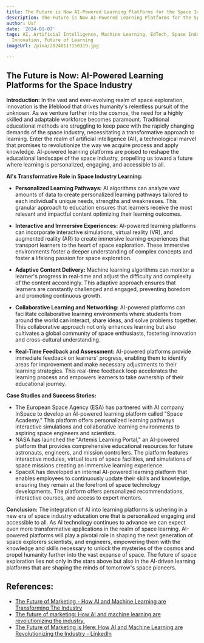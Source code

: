 ```yaml
---
title: The Future is Now AI-Powered Learning Platforms for the Space Industry
description: The Future is Now AI-Powered Learning Platforms for the Space Industry
author: Usf
date: '2024-01-07'
tags: AI, Artificial Intelligence, Machine Learning, EdTech, Space Industry, Education,
  Innovation, Future of Learning
imageUrl: /pixa/20240117150319.jpg

---
```

## The Future is Now: AI-Powered Learning Platforms  for the Space Industry

**Introduction:**
In the vast and ever-evolving  realm  of space exploration, innovation is the lifeblood that  drives humanity's  relentless pursuit of the  unknown.  As we venture further into the cosmos, the need for  a highly skilled and adaptable workforce becomes paramount. Traditional educational methods are struggling to keep pace with the  rapidly changing demands of  the space industry, necessitating a transformative approach to learning. Enter  the realm of artificial intelligence (AI), a  technological marvel  that promises to revolutionize the way we acquire  process and  apply knowledge. AI-powered learning platforms are poised to reshape the educational landscape of the space  industry, propelling us toward a future where learning is personalized, engaging, and accessible to all.

**AI's Transformative Role in Space Industry Learning:**

* **Personalized Learning Pathways:**
AI algorithms  can analyze vast amounts of data to create personalized learning pathways tailored to each individual's unique needs, strengths and weaknesses. This granular approach  to education ensures that learners receive the most relevant and impactful content optimizing their learning outcomes.

* **Interactive and Immersive Experiences:**
AI-powered learning platforms can incorporate interactive simulations, virtual reality (VR), and augmented reality (AR) to create immersive learning experiences that transport learners  to the heart of space exploration. These immersive environments foster a deeper understanding of complex concepts and foster a lifelong passion for space exploration.

* **Adaptive Content Delivery:**
Machine learning algorithms can  monitor a learner's progress in real-time and  adjust the difficulty  and complexity of the content accordingly. This adaptive  approach  ensures that learners are constantly challenged and engaged, preventing boredom and promoting continuous growth.

* **Collaborative Learning and Networking:**
AI-powered platforms can facilitate collaborative learning environments where students  from around the world can interact, share ideas, and solve problems together. This collaborative approach not only enhances learning but also cultivates a global community of space enthusiasts, fostering  innovation and cross-cultural understanding.

* **Real-Time Feedback and  Assessment:**
AI-powered platforms provide immediate feedback on learners' progress,  enabling them to identify areas for  improvement and make necessary adjustments to their learning strategies. This real-time feedback loop accelerates  the learning process and empowers learners to take  ownership of their educational journey.

**Case Studies and Success Stories:**
* The European Space Agency (ESA)  has partnered with AI company InSpace to develop an AI-powered learning platform called "Space Academy." This platform offers personalized  learning pathways interactive simulations and collaborative learning environments to aspiring space engineers and scientists.
* NASA has launched the "Artemis  Learning Portal," an AI-powered platform that provides comprehensive educational resources for future astronauts,  engineers, and mission controllers. The platform features interactive modules, virtual tours of space facilities, and simulations  of space missions creating an immersive learning  experience.
* SpaceX has  developed an  internal AI-powered learning platform that enables employees to continuously update their skills and  knowledge, ensuring  they remain at the  forefront of space technology developments. The platform offers personalized recommendations,  interactive courses, and access to expert mentors.

**Conclusion:**
The integration of AI into learning platforms is ushering in  a new era of space industry  education  one that is personalized engaging and  accessible to all. As AI technology  continues to advance we can expect  even more  transformative applications in the  realm of space learning. AI-powered platforms will play a pivotal role in shaping  the next generation of space explorers  scientists, and engineers, empowering them with the knowledge and skills necessary to unlock the mysteries  of  the cosmos and propel humanity further into the vast expanse of space. The future of space exploration lies  not only in the stars above  but also in the AI-driven learning platforms that are  shaping the minds of tomorrow's space pioneers.

## References:
- [The Future of Marketing - How AI and Machine Learning are Transforming The Industry](https://rainedigital.com/2023/05/04/the-future-of-marketing-how-ai-and-machine-learning-are-transforming-the-industry/)
- [The future of marketing: How AI and machine learning are revolutionizing the industry.](https://www.linkedin.com/pulse/future-marketing-how-ai-machine-learning-industry-viswanathan-r-di18c)
- [The Future of Marketing is Here: How AI and Machine Learning are Revolutionizing the Industry - LinkedIn](https://www.linkedin.com/pulse/future-marketing-here-how-ai-machine-learning-rana-pratap-roy)
